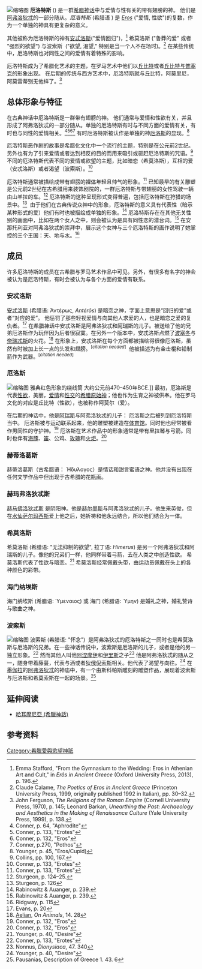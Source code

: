 [[File:Eros-piccadilly-circus.jpg|缩略图]]
'''厄洛特斯''' ({{IPAc-en|ə|ˈ|r|oʊ|t|iː|z}}) 是一群[[希腊神话|希腊神话]]中与爱情与性有关的带有翅膀的神。 他们是[[阿弗洛狄忒|阿弗洛狄忒]]的一部分随从。''厄洛特斯'' (希腊语 {{Lang|grc|ἔρωτες}}) 是 ''[[厄洛斯|Eros]]'' ("爱情, 性欲")的复数，作为一个单独的神具有更复杂的意义。

其他被称为厄洛特斯的神有[[安忒洛斯|安忒洛斯]]("爱情回归")，<ref>Emma Stafford, "From the Gymnasium to the Wedding: Eros in Athenian Art and Cult," in ''Erôs in Ancient Greece'' (Oxford University Press, 2013), p. 196.</ref> 希莫洛斯 ("鲁莽的爱" 或者 "强烈的欲望") 与波索斯  ("欲望, 渴望," 特别是当一个人不在场时)。<ref>Claude Calame, ''The Poetics of Eros in Ancient Greece'' (Princeton University Press, 1999, originally published 1992 in Italian), pp. 30–32.</ref> 在某些传统中，厄洛特斯也对同性之间的爱情有着特殊的影响。 

厄洛特斯成为了希腊化艺术的主题，在罗马艺术中他们以[[丘比特|丘比特]]或者[[丘比特与普塞克|丘比特与普塞克]]的形象出现。 在后期的传统与西方艺术中，厄洛特斯就与丘比特，阿莫里尼，阿莫雷蒂别无他样了。<ref>John Ferguson, ''The Religions of the Roman Empire'' (Cornell University Press, 1970), p. 145; Leonard Barkan, ''Unearthing the Past: Archaeology and Aesthetics in the Making of Renaissance Culture'' (Yale University Press, 1999), p. 138.</ref>

== 总体形象与特征 ==
在古典神话中厄洛特斯是一群带有翅膀的神。 他们通常与爱情和性欲有关，并且形成了阿弗洛狄忒的一部分随从。单独的厄洛特斯有时与不同方面的爱情有关，有时也与同性的爱情相关。<ref name="conner64">Conner, p. 64, "Aphrodite"</ref><ref name="connererot">Conner, p. 133, "Erotes"</ref><ref name="connereros">Conner, p. 132, "Eros"</ref><ref name="connerpoth">Conner, p.270, "Pothos"</ref> 有时厄洛特斯被认作是单独的神[[厄洛斯|厄洛斯]]的显现。<ref>Younger, p. 45, "Eros/Cupid)</ref>

厄洛特斯恶作剧的故事是希腊化文化中一个流行的主题，特别是在公元前2世纪。另外也有为了引来爱情或者达到相反的目的而用来吸引或驱赶厄洛特斯的咒语。<ref>Collins, pp. 100, 167.</ref>  不同的厄洛特斯代表不同的爱情或欲望的主题，比如暗恋（希莫洛斯），互相的爱（安忒洛斯）或者渴望（波索斯）。<ref name="connererot">Conner, p. 133, "Erotes"</ref>

厄洛特斯通常被描绘成带有翅膀的[[裸体|裸体]]年轻且帅气的形象。<ref name="connererot">Conner, p. 133, "Erotes"</ref> 已知最早的有关雕塑是公元前2世纪在古希腊用来装饰剧院的，一群厄洛特斯与带翅膀的女性驾驶一辆由山羊拉的车。<ref>Sturgeon, p. 124–25.</ref> 厄洛特斯的这种呈现形式变得普遍，包括厄洛特斯在狩猎的场景中。<ref>Sturgeon, p. 126</ref>  由于他们在古典传说众神中的形象，厄洛特斯的意义具有代表性（暗示某种形式的爱）他们有时也被描绘成单独的形象。<ref name="amoungwom">Rabinowitz & Auanger, p. 239.</ref> 厄洛特斯存在在其他无关性别的画面中，比如在两个女人之中，则会被认为是具有同性恋的潜台词。<ref name="amoungwom">Rabinowitz & Auanger, p. 239.</ref> 在安那托利亚对阿弗洛狄忒的崇拜中，展示这个女神与三个厄洛特斯的画作说明了她掌控的三个王国：天、地与水。<ref>Ridgway, p. 115</ref>

== 成员 ==
许多厄洛特斯的成员在古希腊与罗马艺术作品中可见。另外，有很多有名字的神会被认为是厄洛特斯，有时会被认为与各个方面的爱情有联系。 

=== 安忒洛斯 ===
[[安忒洛斯|安忒洛斯]] (希腊语: Ἀντέρως, ''Antérōs'') 是暗恋之神，字面上意思是“回归的爱”或者“对应的爱”。 他惩罚了那些轻视爱情与向其他人求爱的人，也是暗恋之爱的复仇者。<ref>Evans, p. 20</ref> 在[[希腊神话|希腊神话]]中安忒洛斯是阿弗洛狄忒和[[阿瑞斯|阿瑞斯]]的儿子。被送给了他的兄弟厄洛斯作为玩伴因为后者很寂寞。在另外一个版本中，安忒洛斯点燃了[[波塞冬|波塞冬]]与[[奈瑞忒斯|奈瑞忒斯]]的火花。<ref>[[埃里亚努斯|Aelian]], ''On Animals'', 14. 28</ref> 在形象上，安忒洛斯在每个方面都被描绘得很像厄洛斯，虽然有时被加上长一点的头发和翅膀。<sup class="noprint Inline-Template Template-Fact" style="white-space:nowrap;">[''<span title="This claim needs references to reliable sources. (October 2009)">citation needed</span>'']</sup>  他被描述为有金击棍和铅制箭作为武器。<sup class="noprint Inline-Template Template-Fact" style="white-space:nowrap;">[''<span title="This claim needs references to reliable sources. (October 2009)">citation needed</span>'']</sup>

=== 厄洛斯 ===
[[File:Eros_bobbin_Louvre_CA1798.jpg|缩略图]] 雅典红色形象的绕线筒 大约公元前470–450年BCE.]]
最初，厄洛斯是代表[[性欲|性欲]]，美丽，[[爱情|爱情]]和[[性交|性交]]的[[希腊原始神|希腊原始神]]；他也作为生育之神被供奉。他在罗马文化的对应是丘比特（性欲），也被称作阿莫尔（爱）。

在后期的神话中，他是[[阿瑞斯|阿瑞斯]]与阿弗洛狄忒的儿子： 厄洛斯之后被列到厄洛特斯当中。 厄洛斯被与运动联系起来，他的雕塑被建造在[[体育馆_(古希腊)|体育馆]]。同时他也经常被看作男同性的守护神。<ref name="connereros">Conner, p. 132, "Eros"</ref> 厄洛斯在艺术作品中的形象通常是带有[[里拉琴|里拉琴]]与弓箭。同时也伴有[[海豚|海豚]]、[[笛|笛]]、公鸡、[[玫瑰|玫瑰]]和[[火炬|火炬]]。<ref name="connereros">Conner, p. 132, "Eros"</ref>

=== 赫蒂洛葛斯 ===
赫蒂洛葛斯（古希腊语： Ἡδυλογος）是情话和甜言蜜语之神。他并没有出现在任何文学作品中但出现于古希腊的花瓶画。

=== 赫玛弗洛狄忒斯 ===
[[赫马佛洛狄忒斯|赫马佛洛狄忒斯]] 是阴阳神。他是[[赫尔墨斯|赫尔墨斯]]与阿弗洛狄忒的儿子。他生来英俊，但在[[那伊阿得斯|水仙]][[萨耳玛西斯|萨尔玛西斯]]爱上他之后，她祈祷和他永远结合，所以他们结合为一体。

=== 希莫洛斯 ===
希莫洛斯 (希腊语: {{Lang|grc|Ἵμερος}} "无法抑制的欲望", 拉丁语: ''Himerus'') 是另一个阿弗洛狄忒和阿瑞斯的儿子。像他的兄弟们一样，他同样带着弓箭，去在人类之中创造性欲。 希莫洛斯代表了性欲与暗恋。<ref name="younger40">Younger, p. 40, "Desire"</ref> 希莫洛斯经常佩戴头带，由运动员佩戴在头上的各种颜色的彩带。

=== 海门纳埃斯 ===
海门纳埃斯 (希腊语: Ὑμεναιος) 或 海门 (希腊语: Ὑμην) 是婚礼之神，婚礼赞诗与歌曲之神。

=== 波索斯 ===
[[File:Pothos_Via_Cavour_Musei_Capitolini_MC2417_n1.jpg|缩略图]]
波索斯 (希腊语: {{Lang|grc|Πόθος}} "怀念")  是阿弗洛狄忒的厄洛特斯之一同时也是希莫洛斯与厄洛斯的兄弟。在一些神话传说中，波索斯是厄洛斯的儿子，或者是他的另一独立形象。<ref name="connererot">Conner, p. 133, "Erotes"</ref> 然而其他人叫他[[阿涅摩伊|阿涅摩伊]]和[[伊里斯|伊里斯]]之子<ref>Nonnus, ''Dionysiaca'', 47. 340</ref> 他是阿弗洛狄忒的随从之一，随身带着藤蔓，代表与酒或者[[狄俄倪索斯|狄俄倪索斯]]相关。他代表了渴望与向往。<ref name="younger40">Younger, p. 40, "Desire"</ref> 在[[墨伽拉|墨伽拉]]的[[阿弗洛狄忒|阿弗洛狄忒]]的神庙中，有一个由斯科帕斯雕刻的雕塑作品，展现着波索斯与厄洛斯和希莫索斯在一起的场景。<ref>Pausanias, Description of Greece 1. 43. 6</ref>

== 延伸阅读 ==
* {{Portal-inline|Greek mythology}}[[哈耳摩尼亞_(希臘神話)|哈耳摩尼亞 (希臘神話)]]

== 参考资料 ==
{{Reflist|2}}

[[Category:希臘愛與慾望神祇|Category:希臘愛與慾望神祇]]